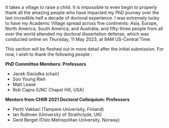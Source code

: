 It takes a village to raise a child.
It is impossible to even begin to properly thank all the amazing people who have impacted my PhD journey over the last incredible half a decade of doctoral experience.
I was extremely lucky to have my Academic Village spread across five continents: Asia, Europe, North America, South America, and Australia; and fifty-three people from all over the world attended my doctoral dissertation defense, which was conducted online on Thursday, 11 May 2023, at 9AM US-Central Time.

This section will be fleshed out in more detail after the initial submission. For now, I wish to thank the following people :

**PhD Committee Members: Professors **

- Jacek Gwizdka (chair)
- Soo Young Rieh
- Matt Lease
- Rob Capra (UNC Chapel Hill, USA)

**Mentors from CHIIR 2021 Doctoral Colloquium: Professors **

- Pertti Vakkari (Tampere Univerisity, Finland)
- Ian Ruthven (University of Strathclyde, UK)
- Gerd Berget (Oslo Metropolitan University, Norway)


<!-- 

TBD.


Similar to David Maxwell's thesis (https://www.dmax.scot).



This section will be fleshed out in more detail after the initial committee-submission on Feb 27, 2023. 
For now, I wish to thank the following people and organizations (in no particular order):

- Jacek Gwizdka
- Soo Young Rieh + Funding
- Committee Members
- HEB
- Finland people
- Slovenia People
- Germany People
  - Anke, Xiaofei, Michael, Hema, Himanshu, Ambika, Hardik...
- India People
- UK People
- USA People
- HCI4SouthAsia People
- ASIST People
- CHIIR People + Conferences
- UT Graduate School Funding
- SALPilot Study People
- I303 People
- DAAD
- ABB
- iSchool Doc Colleagues
- Labmates, Officemates
- LinkedIn people
- Twitter people:
  - Jason Baldridge


A living (and breathing) version of this acknlwoedgement page is available at the online website for my thesis: 

https://nilavra.github.io/phd



For now, I wish to thank the following people and organisations (in no particular order):

- Jacek Gwizdka
- Soo Young Rieh + Funding
- Committee Members
- HEB
- Finland people
- Slovenia People
- Germany People
- India People
- UK People
- USA People
- HCI4SouthAsia
- ASIST
- CHIIR
- UT Graduate School Funding
- SALPilot Study
- I303 People


Original template:

This is where you will normally thank your advisor, colleagues, family and friends, as well as funding and institutional support. In our case, we will give our praises to the people who developed the ideas and tools that allow us to push open science a little step forward by writing plain-text, transparent, and reproducible theses in R Markdown.

We must be grateful to John Gruber for inventing the original version of Markdown, to John MacFarlane for creating Pandoc (<http://pandoc.org>) which converts Markdown to a large number of output formats, and to Yihui Xie for creating `knitr` which introduced R Markdown as a way of embedding code in Markdown documents, and `bookdown` which added tools for technical and longer-form writing.

Special thanks to [Chester Ismay](http://chester.rbind.io), who created the `thesisdown` package that helped many a PhD student write their theses in R Markdown. And a very special thanks to John McManigle, whose adaption of Sam Evans' adaptation of Keith Gillow's original maths template for writing an Oxford University DPhil thesis in LaTeX provided the template that I in turn adapted for R Markdown.

Finally, profuse thanks to JJ Allaire, the founder and CEO of [RStudio](http://rstudio.com), and Hadley Wickham, the mastermind of the tidyverse without whom we'd all just given up and done data science in Python instead. Thanks for making data science easier, more accessible, and more fun for us all.

\begin{flushright}
Ulrik Lyngs \\
Linacre College, Oxford \\
2 December 2018
\end{flushright} -->

